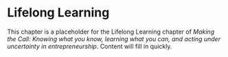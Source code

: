 # Lifelong Learning

This chapter is a placeholder for the Lifelong Learning chapter of *Making the Call: Knowing what you know, learning what you can, and acting under uncertainty in entrepreneurship*. Content will fill in quickly.
